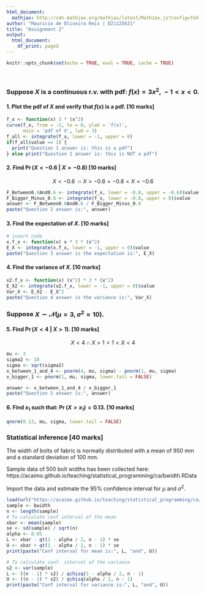 ```yaml
---
html_document:
  mathjax: http://cdn.mathjax.org/mathjax/latest/MathJax.js?config=TeX-AMS-MML_HTMLorMML
author: "Mauricio de Oliveira Reis | D21125621"
title: "Assignment 2"
output:
  html_document:
    df_print: paged
---
```


```r
knitr::opts_chunk$set(echo = TRUE, eval = TRUE, cache = TRUE)
```

<br>

### Suppose $X$ is a continuous r.v. with pdf: $f(x) = 3x^2, \ -1 < x < 0.$

#### 1. Plot the pdf of $X$ and verify that $f(x)$ is a pdf. [**10 marks**]
```r
f_x <- function(x) 3 * (x^2)
curve(f_x, from = -1, to = 0, ylab = 'f(x)', 
      main = 'pdf of X', lwd = 3)
f_all <- integrate(f_x, lower = -1, upper = 0)
if(f_all$value == 1) {
  print("Question 1 answer is: this is a pdf")
} else print("Question 1 answer is: this is NOT a pdf")
```

#### 2. Find $\Pr(X < -0.6\ |\ X > -0.8)$ [**10 marks**]
$$ X < -0.6\ \cap  X > -0.8 = -0.8 < X < -0.6  $$ 
```r
F_Between0.8And0.6 <- integrate(f_x, lower = -0.8, upper = -0.6)$value
F_Bigger_Minus_0.8 <- integrate(f_x, lower = -0.8, upper = 0)$value
answer <- F_Between0.8And0.6 / F_Bigger_Minus_0.8
paste("Question 2 answer is:", answer)
```

#### 3. Find the expectation of $X.$ [**10 marks**]
```r
# insert code
x.f_x <- function(x) x * 3 * (x^2)
E_X <- integrate(x.f_x, lower = -1, upper = 0)$value
paste("Question 3 answer is the expectation is:", E_X)
```

#### 4. Find the variance of $X.$ [**10 marks**]
```r
x2.f_x <- function(x) (x^2) * 3 * (x^2)
E_X2 <- integrate(x2.f_x, lower = -1, upper = 0)$value
Var_X <- E_X2 - E_X^2
paste("Question 4 answer is the variance is:", Var_X)
```

### Suppose $X \sim \mathcal{N}(\mu = 3, \sigma^2 = 10).$

#### 5. Find $\Pr(X < 4\ |\ X > 1).$ [**10 marks**]
$$ X < 4 \cap  X > 1 = 1 < X < 4  $$ 
```r
mu <- 3
sigma2 <- 10
sigma <- sqrt(sigma2)
x_between_1_and_4 <- pnorm(4, mu, sigma) - pnorm(1, mu, sigma)
x_bigger_1 <- pnorm(1, mu, sigma, lower.tail = FALSE)

answer <- x_between_1_and_4 / x_bigger_1
paste("Question 5 answer is:", answer)
```

#### 6. Find $x_1$ such that: $\Pr(X > x_1) = 0.13.$ [**10 marks**]
```r
qnorm(0.13, mu, sigma, lower.tail = FALSE)
```

### Statistical inference [**40 marks**]

The width of bolts of fabric is normally distributed with a mean of 950 mm and a standard deviation of 100 mm. 

Sample data of 500 bolt widths has been collected here: https://acaimo.github.io/teaching/statistical_programming/ca/bwidth.RData

Import the data and estimate the $95\%$ confidence interval for $\mu$ and $\sigma^2.$
```r
load(url("https://acaimo.github.io/teaching/statistical_programming/ca/bwidth.RData"))
sample <- bwidth
n <- length(sample)
# To calculate conf interval of the mean
xbar <- mean(sample)
se <- sd(sample) / sqrt(n)
alpha <- 0.05
L <- xbar - qt(1 - alpha / 2, n - 1) * se
U <- xbar + qt(1 - alpha / 2, n - 1) * se
print(paste("Conf interval for mean is:", L, "and", U))

# To calculate conf. interval of the variance 
s2 <- var(sample)
L <- ((n - 1) * s2) / qchisq(1 - alpha / 2, n - 1)  
U <- ((n - 1) * s2) / qchisq(alpha / 2, n - 1)
print(paste("Conf interval for variance is:", L, "and", U))

```
